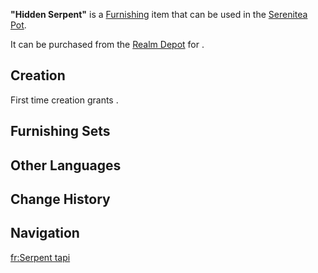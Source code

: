 {{Furnishing Infobox
|id             = 373456
|image          = Item Hidden Serpent.png
|category       = Landscape
|subcategory    = Ornament
|quality        = 3
|adeptal_energy = 60
|load           = 35
|reduced_load   = 24
|description    = A low-pitched horn model shaped like a massive serpent, with a knob to control the pitch. It has the same design as the low-pitched horn model found in the Faded Castle.<br>It is said that though this horn has a very exaggerated appearance, its tones are like those of a serpent hidden in the brush. The sound is mellow and full, with a low key, and is not easily noticed. Many artists take advantage of this characteristic by skillfully inserting it into the accompaniment to create a tense atmosphere and a sense of impending danger...
|blueprint      = Realm Depot
}}
'''"Hidden Serpent"''' is a [[Furnishing]] item that can be used in the [[Serenitea Pot]].

It can be purchased from the [[Realm Depot]] for {{Item|Realm Currency|30|x=160}}.

==Creation==
First time creation grants {{Item|Trust|24|x=60}}.
{{Recipe
|type = Creation
|time = 14h
|Iron Chunk = 4
|White Iron Chunk = 4
|sort = Iron Chunk;White Iron Chunk
}}

==Furnishing Sets==
{{Craft Usage}}

==Other Languages==
{{Other Languages
|en       = "Hidden Serpent"
|zhs      = 「暗藏的游蛇」
|zhs_rm   = 
|zht      = 「暗藏的遊蛇」
|zht_rm   = 
|zh_tl    = 
|ja       = 「暗闇に潜む蛇」
|ja_rm    = "Kurayami ni Hisomu Hebi"
|ja_tl    = "Serpent Hiding in the Shadows"
|ko       = 「숨은 뱀」
|ko_rm    = 
|ko_tl    = 
|es       = Serpiente escondida
|es_tl    = Hidden Serpent
|fr       = Serpent tapi
|fr_tl    = Hidden Serpent
|ru       = Затаившаяся змея
|ru_tl    = 
|th       = "อสรพิษที่ซ่อนเร้น"
|th_rm    = 
|th_tl    = 
|vi       = "Rắn Lẩn Trốn"
|vi_tl    = 
|de       = „Ringelnatter im Verborgenen“
|de_tl    = "Grass Snake in Hiding"
|id       = "Ular Tersembunyi"
|id_tl    = "Hidden Snake"
|pt       = "Serpente Escondida"
|pt_tl    = 
|tr       = "Gizli Yılan"
|tr_tl    = 
|it       = Serpente nascosto
|it_tl    = Hidden Snake
}}

==Change History==
{{Change History|4.6}}

==Navigation==
{{Furnishing Navbox|exterior}}

[[fr:Serpent tapi]]